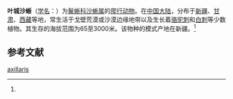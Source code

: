{{Speciesbox
| name = 叶城沙蜥
| status = 
| status_system = 
| image = 
| genus = Phrynocephalus
| species = axillaris
| authority = (Blanford, 1875)<ref name='id4409'>{{cite web| url =http://www.bioinfo.cn/db05/BjdwSpecies.php?action=view&id=4409| title =叶城沙蜥| work =《中国动物物种编目数据库》| publisher =中国科学院微生物研究所| author =中国科学院动物研究所| accessdate =2009-04-11| deadurl =yes| archiveurl =https://web.archive.org/web/20160305034336/http://www.bioinfo.cn/db05/BjdwSpecies.php?action=view&id=4409| archivedate =2016-03-05}}</ref>
}}

'''叶城沙蜥'''（[[学名|学名]]：{{lang|la|''Phrynocephalus axillaris''}}）为[[鬣蜥科|鬣蜥科]][[沙蜥属|沙蜥属]]的[[爬行动物|爬行动物]]。在[[中国大陆|中国大陆]]，分布于[[新疆|新疆]]、[[甘肃|甘肃]]、[[西藏|西藏]]等地，常生活于戈壁荒漠或沙漠边缘地带以及生长着[[骆驼刺|骆驼刺]]和[[白刺|白刺]]等少数植物。其生存的海拔范围为65至3000米。该物种的模式产地在新疆。<ref name='id4409'/>

== 参考文献 ==
{{reflist}}

{{Wikispecies|Phrynocephalus axillaris}}
{{Taxonbar|from=Q3016846}}

[[Category:沙蜥属|axillaris]]


{{lizard-stub}}